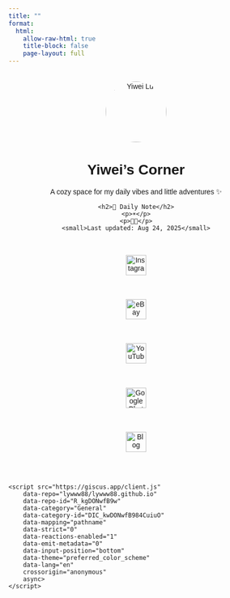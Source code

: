 ```yaml
---
title: ""
format:
  html:
    allow-raw-html: true
    title-block: false
    page-layout: full
---
```


<div style="max-width:700px;margin:2rem auto;text-align:center;font-family:sans-serif;">

  <!-- 头像 -->
  <img src="images/Headshot.jpg" alt="Yiwei Lu" width="120" height="120" style="border-radius:50%;">

  <!-- 标题 -->
  <h1>Yiwei's Corner</h1>
  <p>A cozy space for my daily vibes and little adventures ✨</p>

  <!-- Daily Note -->
  <div>
    <h2>📌 Daily Note</h2>
    <p>☀️</p>
    <p>📖🐶</p>
    <small>Last updated: Aug 24, 2025</small>
  </div>

<div style="margin-top:2rem;display:flex;flex-direction:column;align-items:center;gap:1.2rem;">

  <!-- Instagram -->
  <a href="https://instagram.com/REPLACE_YOUR_IG" target="_blank">
    <img src="https://cdn-icons-png.flaticon.com/512/2111/2111463.png" alt="Instagram" style="height:40px;">
  </a>

  <!-- eBay -->
  <a href="https://www.ebay.com/usr/w_shoppp" target="_blank">
    <img src="https://upload.wikimedia.org/wikipedia/commons/1/1b/EBay_logo.png" alt="eBay" style="height:40px;">
  </a>

  <!-- YouTube -->
  <a href="https://youtube.com/" target="_blank">
    <img src="https://cdn-icons-png.flaticon.com/512/1384/1384060.png" alt="YouTube" style="height:40px;">
  </a>

  <!-- Google Photos -->
  <a href="https://photos.google.com/" target="_blank">
    <img src="https://upload.wikimedia.org/wikipedia/commons/1/12/Google_Photos_icon.svg" alt="Google Photos" style="height:40px;">
  </a>

  <!-- Blog -->
  <a href="/blog.html" target="_self">
    <img src="https://cdn-icons-png.flaticon.com/512/2932/2932624.png" alt="Blog" style="height:40px;">
  </a>

</div>

  <!-- 💬 Giscus -->
  <div style="margin-top:3rem;text-align:left;">
    <script src="https://giscus.app/client.js"
        data-repo="lywww88/lywww88.github.io"
        data-repo-id="R_kgDONwfB9w"
        data-category="General"
        data-category-id="DIC_kwDONwfB984CuiuO"
        data-mapping="pathname"
        data-strict="0"
        data-reactions-enabled="1"
        data-emit-metadata="0"
        data-input-position="bottom"
        data-theme="preferred_color_scheme"
        data-lang="en"
        crossorigin="anonymous"
        async>
    </script>
  </div>

</div>
